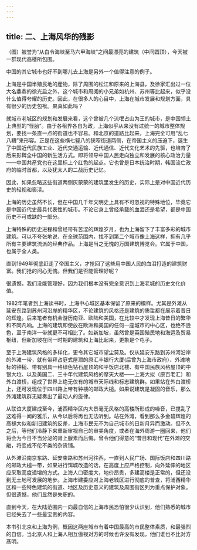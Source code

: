 ```yaml
---
---
---
```

title: 二、上海风华的残影
---



（图）被誉为“从白令海峡至马六甲海峡”之间最漂亮的建筑（中间圆顶），今天被一群现代高楼所包围。

中国的其它城市也好不到哪儿去上海是另外一个值得注意的例子。

上海是中国半殖民地的産物，除了周围的松江和原来的上海县，及徐家汇出过一位大名鼎鼎的徐光启之外，这个城市和周阅的小兄弟如杭州、苏州等比起来，似乎没什么值得夸耀的历史。因此，在很多人的心目中，上海在城市发展和规划方面，具有很少的历史包袱。果真如此吗？

就城市老城区的规划和发展来看，这个曾被几个流氓占山为王的城市，是中国领土上典型的“怪胎”。由于各租界各自为政，上海似乎从来没有过统一的城市整体规划，要找一条直一点的街道也不容易。和北京的道路比起来，上海完全可用“乱七八糟”来形容。正是在这些横七竪八的狭窄街道两侧，在帝国主义的压迫下，诞生了中国近代民族工业、近代交通运输、近代通信、近代文化艺术的先驱，也培育了后来影鞞全中国的新生活方式。即将领导中国人民走向独立和发展的核心政治力量——中国共産党也在这里标上个红色的起点。它也曾是日本统治时期，韩国流亡政府的临时首都，以及犹太人的二战历史记忆。

因此，如果忽略这些街道两侧灰蒙蒙的建筑里发生的历史，实际上是对中国近代历史的轻视和亵渎。

上海的历史虽然不长，但在中国几千年文明史上具有不可忽视的特殊地位，毕竟它是中国近代史最具代表性的城市。不论它身上曾经承载的血泪还是希望，都是中国历史不可或缺的一部分。

上海特殊的历史进程和曾经带有苦涩的辉煌岁月，也为上海留下了丰富多彩的城市建筑。可以不夸张地说，在全球范围内，找不到第二个城市像上海这样，拥有几乎所有主要建筑流派的经典作品。上海是当之无愧的万国建筑博览会。它属于中国，也属于全人类。

直到1949年彻底赶走了帝国主义，才抢回了这些用中国人民的血泪打造的建筑财富。我们抢的问心无愧。但我们是否能管理好呢？

很遗憾，我们没能管理好，因为我们根本没有完全意识到上海老城的历史文化价值。

1982年笔者到上海读书时，上海中心城区基本保留了原来的模样。尤其是外滩从延安东路到苏州河沿岸的精华区，不论建筑的风格还是建筑的质蜇都在展示着昔日的辉煌。后来笔者有机会游历南亚、欧陆和美国，在比较中才发现上海昔日的繁华和不同凡响。上海的建筑即使放在欧洲和美国的任何一座城市的中心区，也绝不逊色，至于南洋一带就更不可相比了。如新加坡，虽然曾是英国殖民地和海运及贸易枢纽，但新加坡在同一时期的建筑和上海比起来，更象是个屯子。

至于上海建筑风格的多样化，更令其它城市望尘莫及。仅从延安东路到苏州河沿岸的外滩一带，就有带拜占庭式屋顶的原汇丰银行大厦(后曾为上海市政府）、外滩地标的钟槌、带有别具一格绿色钻石屋顶的和平饭店北楼、有中国民族风格屋顶的中银大垃、以及美国二、三十年代建筑风格的摩天大楼——上海大拟（原百老汇）和外白渡桥，组成了世界上绝无仅有的城市天际线和标志建筑群。如果站在外白渡桥上，还可发现位于四川路上带有钟楼的邮政大槌。如果说建筑是凝固的音乐，那么外滩建筑群无疑奏出了最动人的旋律。

从联谊大厦建成至今，浦西精华区内大景毫无风格的高楼所形成的噪音，已搅乱了这难得一闻的雅乐，从今以后将再也无法听到。站在外滩，看到那么多金碧辉煌的高槌大似和新旧建筑的反差，上海市民无不为自己城市的日新月异而激动。但不久之后，等他们冷静下来重新审视自己的审美角度，或者在海外周游一圈回来，他们将会为今日不当分泌的肾上腺素而后悔。曾令他们得意的“昔日和现代”在外滩的交融，将变成不伦不类的杂货铺。

从外滩沿南京东路、延安柬路和苏州河往西，一直到人民广场、国际饭店和四川路的邮政大槌一带，如果进行饵城改造的话，在高度上应严格控制，向外延伸的地区应采取高度递增的方式。上海人口密度大，地价昂贵，多建高楼是正常的，但还没到无土地可发展的地步。上海市建委应对上海老城区进行彻底的普查，将浦西精华区和一些特色建筑的街道、地区及历史意义的建筑及周围街区列为重点保护对象。但很遗憾，他们显然是失职的。

直到今天，在大陆范围内一向最自信的上海市民恐怕很少认识到，他们熟悉的城市已经失去了一些最宝贵的内容。

本书引北京和上海为例，概因这两座城市有着中国最高的市民整体素质，和最强烈的自信。当北京人和上海人相互傲视对方的时候也许没有发现，他们谁也不比对方髙明。